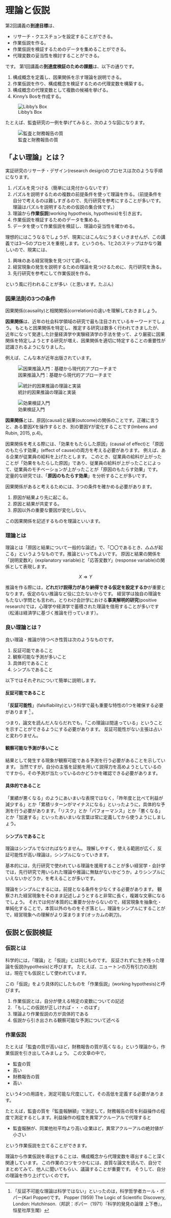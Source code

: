 # 理論と仮説

第2回講義の**到達目標**は、

- リサーチ・クエスチョンを設定することができる。
- 作業仮説を作る。
- 作業仮説を検証するためのデータを集めることができる。
- 代理変数の妥当性を検討することができる。

です。
第1回講義の**到達度検証のための課題**は、以下の通りです。

1. 構成概念を定義し、因果関係を示す理論を説明できる。
2. 作業仮説を作り、構成概念を検証するための代理変数を構築する。
3. 構成概念の代理変数として複数の候補を挙げる。
4. Kinny's Bosを作成する。

![Libby's Box](img/Libby_Box.png)

たとえば、監査研究の一例を挙げてみると、次のような図になります。

![監査と財務報告の質](img/Libby_Box_audit.png)



## 「よい理論」とは？

実証研究のリサーチ・デザイン(research design)のプロセスは次のような手順になります。

1. パズルを見つける（簡単には見付からないです）
1. パズルを説明するための複数の前提条件を使って理論を作る。（前提条件を自分で考えるのは難しすぎるので、先行研究を参考にすることが多いです。理論はパズルを説明するための仮説の集合体です。）
1. 理論から**作業仮説**(working hypothesis, hypothesis)を引き出す。
1. 作業仮説を検証するためのデータを集める。
1. データを使って作業仮説を検証し、理論の妥当性を確かめる。

理想的にはこうなるでしょうが、現実にはこんなにうまくいきませんが、この講義では3〜5のプロセスを重視します。というのも、1と2のステップはかなり難しいので、現実には、

1. 興味のある経営現象を見つけて調べる。
2. 経営現象の発生を説明するための理論を見つけるために、先行研究を漁る。
3. 先行研究を参考にして作業仮説を作る。

という風に行われることが多い（と思います。たぶん）

### 因果法則の3つの条件

因果関係(causality)と相関関係(correlation)の違いを理解しておきましょう。

**因果関係**は、近年の社会科学領域の研究で最も注目されているキーワードでしょう。
もともと因果関係を特定し、推定する研究は数多く行われてきましたが、近年になって発達した計量経済学や実験経済学の手法を使って、より厳密に因果関係を特定しようとする研究が増え、因果関係を適切に特定することの重要性が認識されるようになりました。

例えば、こんな本が近年出版されています。

:::{layout-ncol=3}
![因果推論入門：基礎から現代的アプローチまで](img/inga01.jpg)

![統計的因果推論の理論と実装](img/inga02.jpg)

![効果検証入門](img/inga03.jpg)
:::

**因果関係**とは、原因(causal)と結果(outcome)の関係のことです。正確に言うと、ある要因$X$を操作するとき、別の要因$Y$が変化することです(Imbens and Rubin, 2015, p.4)。

因果関係を考える際には、「効果をもたらした原因」(causal of effect)と「原因のもたらす効果」(effect of cause)の両方を考える必要があります。
例えば、ある企業が従業員の給料を上げたとします。
このとき、従業員の給料が上がったことが「効果をもたらした原因」であり、従業員の給料が上がったことによって、従業員のモチベーションが上がったことが「原因のもたらす効果」です。
定量的な研究では、「**原因のもたらす効果**」を分析することが多いです。

因果関係があると考えるためには、3つの条件を確かめる必要があります。

1. 原因が結果より先に起こる。
2. 原因と結果が共変する。
3. 原因以外の重要な要因が変化しない。

この因果関係を記述するものを理論といいます。

### 理論とは

理論とは「原因と結果について一般的な論述」で、「〇〇であるとき、△△が起こる」というようなものです。推論といってもよいです。
原因と結果の関係を「説明変数$X$」(explanatory variable)と「応答変数$Y$」(response variable)の関係として表現します。

$$
X \Longrightarrow Y
$$

推論を作る際には，**どれだけ説得力があり納得できる仮定を設定するか**が重要となります。仮定のない推論など役に立たないからです。
経営学は独自の理論をもたない学問とも言われ，とりわけ会計学における**事実解明的研究**(positive research)では，心理学や経済学で蓄積された理論を借用することが多いです（松浦は経済学に基づく推論を行っています）。


### 良い理論とは？

良い理論・推論が持つべき性質は次のようなものです。

1. 反証可能であること
2. 観察可能な予測が多いこと
3. 具体的であること
4. シンプルであること

以下ではそれぞれについて簡単に説明します。


#### 反証可能であること {.unnumbered}

「**反証可能性**」(falsifiability)という科学で最も重要な特性の1つを確保する必要があります [^1] 。

[^1]: 「反証不可能な理論は科学ではない」といったのは，科学哲学者カール・ポパー(Karl Popper)です。
    Popper (1959) The Logic of Scientific Discovery, London: Hutchinson.（邦訳：ポパー（1971）『科学的発見の論理 上下巻』，恒星社厚生閣）

つまり，論文を読んだ人ならだれでも，「この理論は間違っている」ということを示すことができるようにする必要があります。
反証可能性がない主張は占いと変わりません。

#### 観察可能な予測が多いこと {.unnumbered}

結果として発生する現象が観察可能である予測を行う必要があることを示しています。
当然ですが，自分の主張を証拠を用いて説得力を高めようとしているのですから，その予測が当たっているのかどうかを確認できる必要があります。

#### 具体的であること {.unnumbered}

「業績が悪くなる」のようにあいまいな表現ではなく，「昨年度と比べて利益が減少する」とか「累積リターンがマイナスになる」といったように，具体的な予測を行う必要があります。「リスク」とか「パフォーマンス」とか「悪くなる」とか「加速する」といったあいまいな言葉は常に定義してから使うようにしましょう。

#### シンプルであること {.unnumbered}

理論はシンプルでなければなりません。
理解しやすく，使える範囲が広く，反証可能性が高い理論は，シンプルになっていきます。

基本的には，先行研究で使われている理論を援用することが多い経営学・会計学では，先行研究で用いられた理論や推論に無駄がないかどうか，よりシンプルにいえないかどうか，を考えることが多いです。

理論をシンプルにするには，前提となる条件を少なくする必要があります。
観察された経営現象をそのまま記述しようとすると非常に長く，複雑な文章になるでしょう。
それでは何が本質的に重要か分からないので，経営現象を抽象化・単純化することで，本質以外のものをそぎ落とし，理論をシンプルにすることがで，経営現象への理解がより深まります(オッカムの剃刀)。

## 仮説と仮説検証

### 仮説とは

科学的には，「理論」と「仮説」とは同じものです。
反証されずに生き残った理論を仮説(hypothesis)と呼びます。
たとえば、ニュートンの万有引力の法則は，現在でも仮説として使われています。

この「仮説」をより具体的にしたものを「作業仮説」(working hypothesis)と呼びます。

1. 作業仮説とは，自分が使える特定の変数についての記述
2. 「もしこの仮説が正しければ・・・のはず」
3. 理論より作業仮説の方が具体的である
4. 仮説から引き出される観察可能な予測について述べる

### 作業仮説

たとえば「監査の質が高いほど，財務報告の質が高くなる」という理論から，作業仮説を引き出してみましょう。
この文章の中で，

- 監査の質
- 高い
- 財務報告の質
- 高い

という4つの用語を，測定可能な尺度にして，その高低を定義する必要があります。

たとえば，監査の質を「監査報酬額」で測定して，財務報告の質を利益操作の程度で測定するとします。利益操作の程度を異常アクルーアルで代理すると

- 監査報酬が、同業他社平均より高い企業ほど，異常アクルーアルの絶対値が小さい

という作業仮説を立てることができます。

理論から作業仮説を導出することは、構成概念から代理変数を導出すること深く関連しています。
この作業のコツをつかむには、良質な論文を読んで、自分でまとめてみて、他人に聞いてもらい、議論することが重要です。
そうして、自分の理論を作り上げていくのです。

